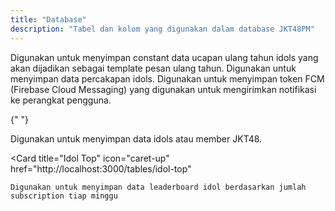 ```yaml
---
title: "Database"
description: "Tabel dan kolom yang digunakan dalam database JKT48PM"
---
```


<CardGroup cols={2}>
  <Card
    title="Birthday Messages"
    icon="cake-candles"
    href="http://localhost:3000/tables/birthday-message"
  >
    Digunakan untuk menyimpan constant data ucapan ulang tahun idols yang akan
    dijadikan sebagai template pesan ulang tahun.
  </Card>
  <Card
    title="Conversation"
    icon="rocketchat"
    href="http://localhost:3000/tables/conversations"
  >
    Digunakan untuk menyimpan data percakapan idols.
  </Card>
  <Card
    title="FCM Tokens"
    icon="bell"
    href="http://localhost:3000/tables/fcm-tokens"
  >
    Digunakan untuk menyimpan token FCM (Firebase Cloud Messaging) yang
    digunakan untuk mengirimkan notifikasi ke perangkat pengguna.
  </Card>

{" "}

<Card title="Idols" icon="star" href="http://localhost:3000/tables/idol">
  Digunakan untuk menyimpan data idols atau member JKT48.
</Card>

  <Card
    title="Idol Top"
    icon="caret-up"
    href="http://localhost:3000/tables/idol-top"
  >
    Digunakan untuk menyimpan data leaderboard idol berdasarkan jumlah subscription tiap minggu
  </Card>
</CardGroup>
